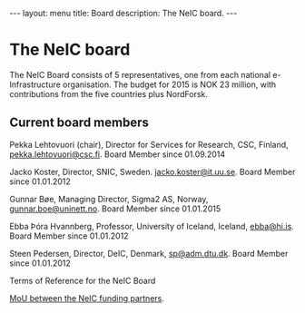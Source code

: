 ---
layout: menu
title: Board
description: The NeIC board.
---

= The NeIC board =

The NeIC Board consists of 5 representatives, one from each national
e-Infrastructure organisation. 
The budget for 2015 is NOK 23 million, with contributions from the 
five countries plus NordForsk.

== Current board members ==

Pekka Lehtovuori (chair), Director for Services for Research, CSC, Finland, [mailto:pekka.lehtovuori@csc.fi pekka.lehtovuori@csc.fi]. Board Member since 01.09.2014

Jacko Koster, Director, SNIC, Sweden. [mailto:jacko.koster@it.uu.se jacko.koster@it.uu.se]. Board Member since 01.01.2012

Gunnar Bøe, Managing Director, Sigma2 AS, Norway, [mailto:gunnar.boe@uninett.no gunnar.boe@uninett.no]. Board Member since 01.01.2015

Ebba Þóra Hvannberg, Professor, University of Iceland, Iceland, [mailto:ebba@hi.is ebba@hi.is]. Board Member since 01.01.2012

Steen Pedersen, Director, DeIC, Denmark, [mailto:sp@adm.dtu.dk sp@adm.dtu.dk]. Board Member since 01.01.2012

Terms of Reference for the NeIC Board

[[/media/130506-NeIC-MoU-signed-by-all.pdf|MoU between the NeIC funding partners]].


